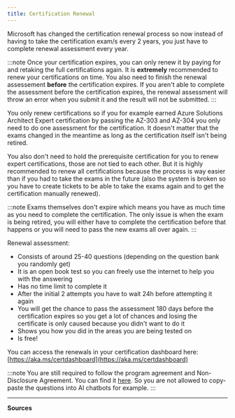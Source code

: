 ```yaml
---
title: Certification Renewal
---
```


Microsoft has changed the certification renewal process so now instead of having to take the certification exam/s every 2 years, you just have to complete renewal assessment every year.

:::note
Once your certification expires, you can only renew it by paying for and retaking the full certifications again. It is **extremely** recommended to renew your certifications on time. You also need to finish the renewal assessement **before** the certification expires. If you aren't able to complete the assessment before the certification expires, the renewal assessment will throw an error when you submit it and the result will not be submitted.
:::

You only renew certifications so if you for example earned Azure Solutions Architect Expert certification by passing the AZ-303 and AZ-304 you only need to do one assessment for the certification. It doesn't matter that the exams changed in the meantime as long as the certification itself isn't being retired.

You also don't need to hold the prerequisite certification for you to renew expert certifications, those are not tied to each other. But it is highly recommended to renew all certifications because the process is way easier than if you had to take the exams in the future (also the system is broken so you have to create tickets to be able to take the exams again and to get the certification manually renewed).

:::note
Exams themselves don't expire which means you have as much time as you need to complete the certification. The only issue is when the exam is being retired, you will either have to complete the certification before that happens or you will need to pass the new exams all over again. 
:::

Renewal assessment:

* Consists of around 25-40 questions (depending on the question bank you randomly get)
* It is an open book test so you can freely use the internet to help you with the answering
* Has no time limit to complete it
* After the initial 2 attempts you have to wait 24h before attempting it again
* You will get the chance to pass the assessment 180 days before the certification expires so you get a lot of chances and losing the certificate is only caused because you didn't want to do it
* Shows you how you did in the areas you are being tested on
* Is free!

You can access the renewals in your certification dashboard here: [https://aka.ms/certdashboard](https://aka.ms/certdashboard)

:::note
You are still required to follow the program agreement and Non-Disclosure Agreement. You can find it [here](https://learn.microsoft.com/en-us/credentials/support/exam-and-assessment-lab-security-policies). So you are not allowed to copy-paste the questions into AI chatbots for example.
:::

---

**Sources**
  <LinkCard title="Renew your Microsoft Certifications | Microsoft Learn" href="https://learn.microsoft.com/en-us/certifications/renew-your-microsoft-certification" />
  <LinkCard title="Renew your Microsoft Certifications - FAQ | Microsoft Learn" href="https://learn.microsoft.com/en-us/certifications/renew-your-microsoft-certification-faq)" />
  <LinkCard title="Exams don't expire | Microsoft Certification Support" href="https://trainingsupport.microsoft.com/en-us/mcp/forum/all/is-there-any-time-limit-to-complete-the/4e885c43-bcde-44ce-a685-f4c3adf9f4dc" />
